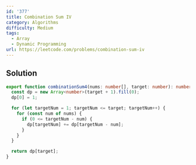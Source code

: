 ```yaml
---
id: '377'
title: Combination Sum IV
category: Algorithms
difficulty: Medium
tags:
  - Array
  - Dynamic Programming
url: https://leetcode.com/problems/combination-sum-iv
---
```


## Solution

```typescript filename="solution.ts" copy
export function combinationSum4(nums: number[], target: number): number {
  const dp = new Array<number>(target + 1).fill(0);
  dp[0] = 1;

  for (let targetNum = 1; targetNum <= target; targetNum++) {
    for (const num of nums) {
      if (0 <= targetNum - num) {
        dp[targetNum] += dp[targetNum - num];
      }
    }
  }

  return dp[target];
}
```
